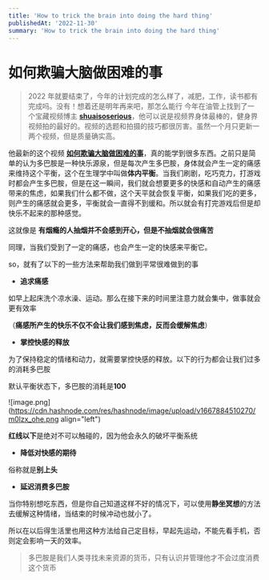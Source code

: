 ```yaml
---
title: 'How to trick the brain into doing the hard thing'
publishedAt: '2022-11-30'
summary: 'How to trick the brain into doing the hard thing'
---
```


# 如何欺骗大脑做困难的事

> 2022 年就要结束了，今年的计划完成的怎么样了，减肥，工作，读书都有完成吗。没有！想着还是明年再来吧，那怎么能行
> 今年在油管上找到了一个宝藏视频博主 [**shuaisoserious**](https://www.youtube.com/channel/UCFd-9jAfbuUjwDZjisOwv1w)，他可以说是视频界身体最棒的，健身界视频拍的最好的。视频的选题和拍摄的技巧都很厉害。虽然一个月只更新一两个视频，但是质量确实高。

他最新的这个视频 **[如何欺骗大脑做困难的事](https://www.youtube.com/watch?v=ymZ_NzZHaQM&ab_channel=shuaisoserious)**，真的能学到很多东西。之前只是简单的认为多巴胺是一种快乐源泉，但是每次产生多巴胺，身体就会产生一定的痛感来维持这个平衡，这个在生理学中叫做**体内平衡**。当我们刷剧，吃巧克力，打游戏时都会产生多巴胺，但是在这一瞬间，我们就会想要更多的快感和自动产生的痛感带来的焦虑，如果我们什么都不做，这个天平就会恢复平衡，如果我们吃的更多，则产生的痛感就会更多，平衡就会一直得不到缓和。所以就会有打完游戏后但是却快乐不起来的那种感觉。

这就像是 **有烟瘾的人抽烟并不会感到开心，但是不抽烟就会很痛苦**

同理，当我们受到了一定的痛感，也会产生一定的快感来平衡它。

so，就有了以下的一些方法来帮助我们做到平常很难做到的事

- **追求痛感**

如早上起床洗个凉水澡、运动。那么在接下来的时间里注意力就会集中，做事就会更有效率

（**痛感所产生的快乐不仅不会让我们感到焦虑，反而会缓解焦虑**）

- **掌控快感的释放**

为了保持稳定的情绪和动力，就需要掌控快感的释放。以下的行为都会让我们过多的消耗多巴胺

默认平衡状态下，多巴胺的消耗是**100**

![image.png](https://cdn.hashnode.com/res/hashnode/image/upload/v1667884510270/m0lzx_ohe.png align="left")

**红线以下**是绝对不可以触碰的，因为他会永久的破坏平衡系统

- **降低对快感的期待**

俗称就是**别上头**

- **延迟消费多巴胺**

当你特别想吃东西，但是你自己知道这样不好的情况下，可以使用**静坐冥想**的方法去缓解这种情绪，当结束的时候冲动也就小了。

所以在以后得生活里也用这种方法给自己定目标，早起先运动，不能先看手机，否则定会影响一天的效率。

> 多巴胺是我们人类寻找未来资源的货币，只有认识并管理他才不会过度消费这个货币
